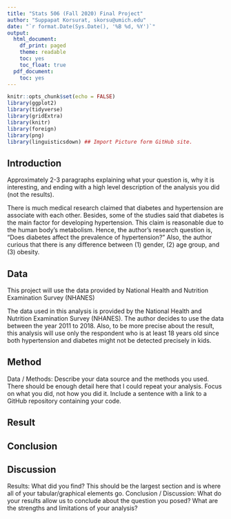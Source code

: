 ```yaml
---
title: "Stats 506 (Fall 2020) Final Project"
author: "Suppapat Korsurat, skorsu@umich.edu"
date: "`r format.Date(Sys.Date(), '%B %d, %Y')`"
output:
  html_document:
    df_print: paged
    theme: readable
    toc: yes
    toc_float: true
  pdf_document:
    toc: yes
---
```


```r
knitr::opts_chunk$set(echo = FALSE)
library(ggplot2)
library(tidyverse)
library(gridExtra)
library(knitr)
library(foreign)
library(png)
library(linguisticsdown) ## Import Picture form GitHub site.
```

## Introduction
Approximately 2-3 paragraphs explaining what your question is, why it is interesting, and ending with a high level description of the analysis you did (not the results).

There is much medical research claimed that diabetes and hypertension are associate with each other. Besides, some of the studies said that diabetes is the main factor for developing hypertension. This claim is reasonable due to the human body's metabolism. Hence, the author's research question is, "Does diabetes  affect the prevalence of hypertension?" Also, the author curious that there is any difference between (1) gender, (2) age group, and (3) obesity. 


## Data
This project will use the data provided by National Health and Nutrition Examination Survey (NHANES)

The data used in this analysis is provided by the National Health and Nutrition Examination Survey (NHANES). The author decides to use the data between the year 2011 to 2018. Also, to be more precise about the result, this analysis will use only the respondent who is at least 18 years old since both hypertension and diabetes might not be detected precisely in kids.

## Method

Data / Methods: Describe your data source and the methods you used. There should be enough detail here that I could repeat your analysis. Focus on what you did, not how you did it. Include a sentence with a link to a GitHub repository containing your code.

## Result

## Conclusion

## Discussion

Results: What did you find? This should be the largest section and is where all of your tabular/graphical elements go.
Conclusion / Discussion: What do your results allow us to conclude about the question you posed? What are the strengths and limitations of your analysis?

